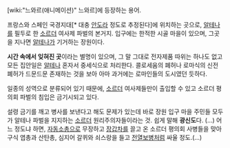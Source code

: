 [wiki:"느와르(애니메이션)" 느와르]에 등장하는 용어.

프랑스와 스페인 국경지대[* 대충 [[안도라]] 정도로 추정된다]에 위치하는 곳으로, [[알테나]]를 필두로 한 [[소르더]] 여사제 파벌의 본거지. 입구에는 한적한 시골 마을이 있으며, 그곳을 지나면 [[알테나]]가 기거하는 장원이다.

'''시간 속에서 잊혀진 곳'''이라는 별명이 있으며, 그 말 그대로 전자제품 따위는 하나도 없고 모든 집안일은 [[알테나]] 혼자서 중세식으로 처리한다. 콜로세움의 폐허나 로마식의 신전 폐허가 드문드문 존재하는 것을 보아 아마 과거에는 로마인들의 도시였던 듯하다.

일종의 성역으로 분류되어 있기 때문에, [[소르더]] 여사제들만이 출입할 수 있고 소르더 평의회 파벌의 침입은 금기시되고 있다.

설령 금기를 깨고 병사를 보낸다고 해도 문제가 있는데 바로 장원 입구 마을 주민들 모두가 알테나 파벌을 지지하는 [[소르더]] 원리주의자들이라는 것. 쉽게 말해 '''광신도'''다. (...) 어느 정도냐 하면, [[자동소총]]으로 무장하고 [[장갑차]]를 끌고 온 소르더 평의회 사병들을 맞아 구식 엽총과 산탄총, 심지어 갈퀴와 쇠스랑을 들고 [[전열보병]]처럼 싸울 정도.(...)
